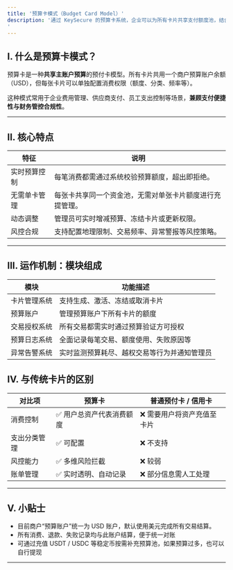 ```yaml
---
title: '预算卡模式（Budget Card Model）'
description: '通过 KeySecure 的预算卡系统，企业可以为所有卡片共享支付额度池，结合交易授权机制，实现**灵活可控的支出管理**，同时**降低资金备付压力**。
'
---
```



## I. 什么是预算卡模式？

预算卡是一种**共享主账户预算**的预付卡模型。所有卡片共用一个商户预算账户余额（USD），但每张卡片可以单独配置消费权限（额度、分类、频率等）。

这种模式常用于企业费用管理、供应商支付、员工支出控制等场景，**兼顾支付便捷性与财务管控合规性**。

---

## II. 核心特点

| 特征 | 说明 |
|------|------|
| 实时预算控制 | 每笔消费都需通过系统校验预算额度，超出即拒绝。 |
| 无需单卡管理 | 每张卡共享同一个资金池，无需对单张卡片额度进行充提管理。 |
| 动态调整 | 管理员可实时增减预算、冻结卡片或更新权限。 |
| 风控合规 | 支持配置地理限制、交易频率、异常警报等风控策略。 |



---

##  III. 运作机制：模块组成

| 模块 | 功能描述 |
|------|----------|
| 卡片管理系统 | 支持生成、激活、冻结或取消卡片 |
| 预算账户 | 管理预算账户下所有卡片的额度 |
| 交易授权系统 | 所有交易都需实时通过预算验证方可授权 |
| 预算日志系统 | 全面记录每笔交易、额度使用、失败原因等 |
| 异常告警系统 | 实时监测预算耗尽、越权交易等行为并通知管理员 |



## IV. 与传统卡片的区别

| 对比项 | 预算卡 | 普通预付卡 / 信用卡 |
|--------|--------|----------------------|
| 消费控制 | ✅ 用户总资产代表消费额度 | ❌ 需要用户将资产充值至卡片 |
| 支出分类管理 | ✅ 可配置 | ❌ 不支持 |
| 风控能力 | ✅ 多维风险拦截 | ❌ 较弱 |
| 账单管理 | ✅ 实时透明、自动记录 | ❌ 部分信息需人工处理 |

---


## V. 小贴士

- 目前商户“预算账户”统一为 USD 账户，默认使用美元完成所有交易结算。  
- 所有消费、退款、失败记录均与此账户结算，便于统一对账  
- 可通过充值 USDT / USDC 等稳定币按需补充预算池，如果预算过多，也可以自行提现

---
